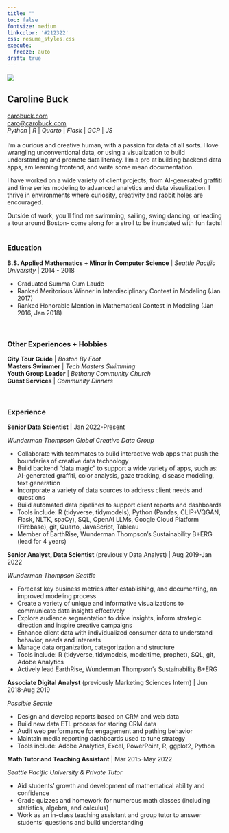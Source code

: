 ```yaml
---
title: ""
toc: false
fontsize: medium
linkcolor: '#212322'
css: resume_styles.css
execute:
  freeze: auto 
draft: true
---
```


::: {.column-screen-inset}

::: {layout="[10,38,-3,49]"}
::: {.div}
![](posts/imgs/banner_vertical.png){fig-alt="a hand-drawn banner of confetti"}
:::

## **Caroline Buck**
::: {.div .gradresume}
[carobuck.com](https://carobuck.com/) </br>
[caro@carobuck.com](mailto:caro@carobuck.com) </br>
*Python* | *R* | *Quarto* | *Flask* | *GCP* | *JS* </br></br>
I'm a curious and creative human, with a passion for data of all sorts. I love wrangling unconventional data, or using a visualization to build understanding and promote data literacy. I'm a pro at building backend data apps, am learning frontend, and write some mean documentation.

I have worked on a wide variety of client projects; from AI-generated graffiti and time series modeling to advanced analytics and data visualization. I thrive in environments where curiosity, creativity and rabbit holes are encouraged.

Outside of work, you’ll find me swimming, sailing, swing dancing, or leading a tour around Boston- come along for a stroll to be inundated with fun facts!
</br></br>

### Education

**B.S. Applied Mathematics + Minor in Computer Science** | *Seattle Pacific University* | 2014 - 2018

::: {.div .gradresumebullets}
* Graduated Summa Cum Laude	
* Ranked Meritorious Winner in Interdisciplinary Contest in Modeling (Jan 2017)	
* Ranked Honorable Mention in Mathematical Contest in Modeling (Jan 2016, Jan 2018)				
:::
</br>

### Other Experiences + Hobbies

**City Tour Guide** | *Boston By Foot*<br/>
**Masters Swimmer** | *Tech Masters Swimming*<br/>
**Youth Group Leader** | *Bethany Community Church*<br/>
**Guest Services** | *Community Dinners*


:::

::: {.div .gradresume}
</br>

### Experience

**Senior Data Scientist** | Jan 2022-Present

*Wunderman Thompson Global Creative Data Group*

::: {.div .gradresumebullets}
* Collaborate with teammates to build interactive web apps that push the boundaries of creative data technology
* Build backend "data magic" to support a wide variety of apps, such as: AI-generated graffiti, color analysis, gaze tracking, disease modeling, text generation
* Incorporate a variety of data sources to address client needs and questions
* Build automated data pipelines to support client reports and dashboards
* Tools include: R (tidyverse, tidymodels), Python (Pandas, CLIP+VQGAN, Flask, NLTK, spaCy), SQL, OpenAI LLMs, Google Cloud Platform (Firebase), git, Quarto, JavaScript, Tableau
* Member of EarthRise, Wunderman Thompson's Sustainability B+ERG (lead for 4 years)
:::

**Senior Analyst, Data Scientist** (previously Data Analyst) | Aug 2019-Jan 2022

*Wunderman Thompson Seattle*

::: {.div .gradresumebullets}
* Forecast key business metrics after establishing, and documenting, an improved modeling process
* Create a variety of unique and informative visualizations to communicate data insights effectively
* Explore audience segmentation to drive insights, inform strategic direction and inspire creative campaigns
* Enhance client data with individualized consumer data to understand behavior, needs and interests
* Manage data organization, categorization and structure
* Tools include: R (tidyverse, tidymodels, modeltime, prophet), SQL, git, Adobe Analytics
* Actively lead EarthRise, Wunderman Thompson's Sustainability B+ERG
:::

**Associate Digital Analyst** (previously Marketing Sciences Intern) | Jun 2018-Aug 2019

*Possible Seattle*

::: {.div .gradresumebullets}
* Design and develop reports based on CRM and web data
* Build new data ETL process for storing CRM data	
* Audit web performance for engagement and pathing behavior	
* Maintain media reporting dashboards used to tune strategy
* Tools include: Adobe Analytics, Excel, PowerPoint, R, ggplot2, Python 			
:::

**Math Tutor and Teaching Assistant** | Mar 2015-May 2022

*Seattle Pacific University & Private Tutor*

::: {.div .gradresumebullets}
* Aid students' growth and development of mathematical ability and confidence
* Grade quizzes and homework for numerous math classes (including statistics, algebra, and calculus)
* Work as an in-class teaching assistant and group tutor to answer students' questions and build understanding
:::

:::
:::
:::

